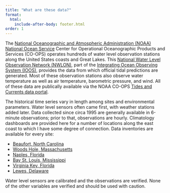 ```yaml
---
title: "What are these data?"
format:
  html:
    include-after-body: footer.html
order: 1
---
```


The [National Oceanographic and Atmospheric Administration (NOAA)](https://noaa.gov) [National Ocean Service](https://oceanservice.noaa.gov) Center for Operational Oceanographic Products and Services (CO-OPS) operates hundreds of water level observation stations along the United States coasts and Great Lakes. This [National Water Level Observation Network (NWLON)](https://tidesandcurrents.noaa.gov/nwlon.html), part of the [Integrating Ocean Observing System (IOOS)](htts://ioos.noaa.gov), provides the data from which official tidal predictions are generated. Most of these observation stations also observe water temperature as well as air temperature, barometric pressure, and wind. All of these data are publically available via the NOAA CO-OPS [Tides and Currents data portal](https://tidesandcurrents.noaa.gov).

The historical time series vary in length among sites and environmental parameters. Water level sensors often came first, with weather stations added later. Data collected since circa 1995 are generally available in 6-minute observations; prior to that, observations are hourly. Climatology dashboards are provided here for a number of locations along the east coast to which I have some degree of connection. Data inventories are available for every site:

- [Beaufort, North Carolina](https://tidesandcurrents.noaa.gov/waterlevels.html?id=8656483)
- [Woods Hole, Massachusetts](https://tidesandcurrents.noaa.gov/waterlevels.html?id=8447930)
- [Naples, Florida](https://tidesandcurrents.noaa.gov/waterlevels.html?id=8725110)
- [Bay St. Louis, Mississippi](https://tidesandcurrents.noaa.gov/waterlevels.html?id=8747437)
- [Virginia Key, Florida](https://tidesandcurrents.noaa.gov/waterlevels.html?id=8723214)
- [Lewes, Delaware](https://tidesandcurrents.noaa.gov/waterlevels.html?id=8557380)

Water level sensors are calibrated and the observations are verified. None of the other variables are verified and should be used with caution.